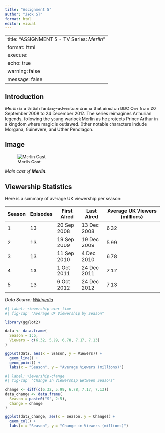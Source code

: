```yaml
---
title: "Assignment 5"
author: "Jack ST"
format: html
editor: visual
---
```


---
title: "ASSIGNMENT 5 - TV Series: *Merlin*"
format: html
execute: 
  echo: true
  warning: false
  message: false
---

## Introduction

*Merlin* is a British fantasy-adventure drama that aired on BBC One from 20 September 2008 to 24 December 2012. The series reimagines Arthurian legends, following the young warlock Merlin as he protects Prince Arthur in a kingdom where magic is outlawed. Other notable characters include Morgana, Guinevere, and Uther Pendragon.

## Image

![Merlin Cast](https://www.google.com/url?sa=i&url=https%3A%2F%2Fwww.imdb.com%2Ftitle%2Ftt1199099%2F&psig=AOvVaw3cvVAIJD0xbHk5cs1xWpW2&ust=1744121980796000&source=images&cd=vfe&opi=89978449&ved=0CBQQjRxqFwoTCOCD9euOxowDFQAAAAAdAAAAABAE)

*Main cast of **Merlin***.

## Viewership Statistics

Here is a summary of average UK viewership per season:

| Season | Episodes | First Aired | Last Aired  | Average UK Viewers (millions) |
|--------|----------|-------------|-------------|-------------------------------|
| 1      | 13       | 20 Sep 2008 | 13 Dec 2008 | 6.32                          |
| 2      | 13       | 19 Sep 2009 | 19 Dec 2009 | 5.99                          |
| 3      | 13       | 11 Sep 2010 | 4 Dec 2010  | 6.78                          |
| 4      | 13       | 1 Oct 2011  | 24 Dec 2011 | 7.17                          |
| 5      | 13       | 6 Oct 2012  | 24 Dec 2012 | 7.13                          |

*Data Source: [Wikipedia](https://en.wikipedia.org/wiki/List_of_Merlin_episodes)*

```r
#| label: viewership-over-time
#| fig-cap: "Average UK Viewership by Season"

library(ggplot2)

data <- data.frame(
  Season = 1:5,
  Viewers = c(6.32, 5.99, 6.78, 7.17, 7.13)
)

ggplot(data, aes(x = Season, y = Viewers)) +
  geom_line() +
  geom_point() +
  labs(x = "Season", y = "Average Viewers (millions)")
```

```r
#| label: viewership-change
#| fig-cap: "Change in Viewership Between Seasons"

change <- diff(c(6.32, 5.99, 6.78, 7.17, 7.13))
data_change <- data.frame(
  Season = paste0("S", 2:5),
  Change = change
)

ggplot(data_change, aes(x = Season, y = Change)) +
  geom_col() +
  labs(x = "Season", y = "Change in Viewers (millions)")
```
